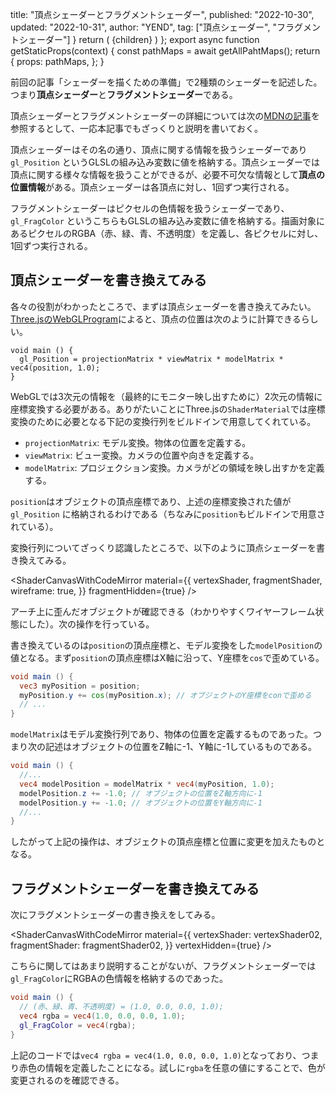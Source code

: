 
  title: "頂点シェーダーとフラグメントシェーダー",
  published: "2022-10-30",
  updated: "2022-10-31",
  author: "YEND",
  tag: ["頂点シェーダー", "フラグメントシェーダー"]
}
  return (
    <LearningLayout pathMaps={pathMaps} meta={meta}>{children}</LearningLayout>
  )
};
export async function getStaticProps(context) {
  const pathMaps = await getAllPahtMaps();
  return {
    props: pathMaps,
  };
}

前回の記事「<Link href="/learning/preparation">シェーダーを描くための準備</Link>」で2種類のシェーダーを記述した。つまり**頂点シェーダー**と**フラグメントシェーダー**である。

頂点シェーダーとフラグメントシェーダーの詳細については次の[MDNの記事](https://developer.mozilla.org/ja/docs/Games/Techniques/3D_on_the_web/GLSL_Shaders)を参照するとして、一応本記事でもざっくりと説明を書いておく。

頂点シェーダーはその名の通り、頂点に関する情報を扱うシェーダーであり `gl_Position` というGLSLの組み込み変数に値を格納する。頂点シェーダーでは頂点に関する様々な情報を扱うことができるが、必要不可欠な情報として**頂点の位置情報**がある。頂点シェーダーは各頂点に対し、1回ずつ実行される。

フラグメントシェーダーはピクセルの色情報を扱うシェーダーであり、`gl_FragColor` というこちらもGLSLの組み込み変数に値を格納する。描画対象にあるピクセルのRGBA（赤、緑、青、不透明度）を定義し、各ピクセルに対し、1回ずつ実行される。

## 頂点シェーダーを書き換えてみる

各々の役割がわかったところで、まずは頂点シェーダーを書き換えてみたい。[Three.jsのWebGLProgram](https://threejs.org/docs/#api/en/renderers/webgl/WebGLProgram)によると、頂点の位置は次のように計算できるらしい。

```glsl[data-label="vertexShader"]
void main () {
  gl_Position = projectionMatrix * viewMatrix * modelMatrix * vec4(position, 1.0);
}
```

WebGLでは3次元の情報を（最終的にモニター映し出すために）2次元の情報に座標変換する必要がある。ありがたいことにThree.jsの`ShaderMaterial`では座標変換のために必要となる下記の変換行列をビルドインで用意してくれている。

- `projectionMatrix`: モデル変換。物体の位置を定義する。
- `viewMatrix`: ビュー変換。カメラの位置や向きを定義する。
- `modelMatrix`: プロジェクション変換。カメラがどの領域を映し出すかを定義する。

`position`はオブジェクトの頂点座標であり、上述の座標変換された値が `gl_Position` に格納されるわけである（ちなみに`position`もビルドインで用意されている）。

変換行列についてざっくり認識したところで、以下のように頂点シェーダーを書き換えてみる。

<ShaderCanvasWithCodeMirror
  material={{
    vertexShader,
    fragmentShader,
    wireframe: true,
  }}
  fragmentHidden={true}
/>

アーチ上に歪んだオブジェクトが確認できる（わかりやすくワイヤーフレーム状態にした）。次の操作を行っている。

書き換えているのは`position`の頂点座標と、モデル変換をした`modelPosition`の値となる。まず`position`の頂点座標はX軸に沿って、Y座標を`cos`で歪めている。

```glsl
void main () {
  vec3 myPosition = position;
  myPosition.y += cos(myPosition.x); // オブジェクトのY座標をconで歪める
  // ...
}
```

`modelMatrix`はモデル変換行列であり、物体の位置を定義するものであった。つまり次の記述はオブジェクトの位置をZ軸に-1、Y軸に-1しているものである。

```glsl
void main () {
  //...
  vec4 modelPosition = modelMatrix * vec4(myPosition, 1.0);
  modelPosition.z += -1.0; // オブジェクトの位置をZ軸方向に-1
  modelPosition.y += -1.0; // オブジェクトの位置をY軸方向に-1
  //...
}
```

したがって上記の操作は、オブジェクトの頂点座標と位置に変更を加えたものとなる。

## フラグメントシェーダーを書き換えてみる

次にフラグメントシェーダーの書き換えをしてみる。

<ShaderCanvasWithCodeMirror
  material={{
    vertexShader: vertexShader02,
    fragmentShader: fragmentShader02,
  }}
  vertexHidden={true}
/>

こちらに関してはあまり説明することがないが、フラグメントシェーダーでは`gl_FragColor`にRGBAの色情報を格納するのであった。

```glsl
void main () {
  // (赤、緑、青、不透明度) = (1.0, 0.0, 0.0, 1.0);
  vec4 rgba = vec4(1.0, 0.0, 0.0, 1.0);
  gl_FragColor = vec4(rgba);
}
```

上記のコードでは`vec4 rgba = vec4(1.0, 0.0, 0.0, 1.0)`となっており、つまり赤色の情報を定義したことになる。試しに`rgba`を任意の値にすることで、色が変更されるのを確認できる。